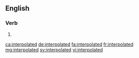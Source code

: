 ==English==

===Verb===
{{head|en|verb form}}

# {{en-past of|interpolate}}

[[ca:interpolated]]
[[de:interpolated]]
[[fa:interpolated]]
[[fr:interpolated]]
[[mg:interpolated]]
[[sv:interpolated]]
[[vi:interpolated]]